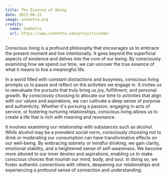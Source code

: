 ```yaml
---
title: The Essence of Being
date: 2023-06-15
image: snohetta.png
credits:
  name: Snøhetta
  url: https://www.snohetta.com/projects/under
---
```


Conscious living is a profound philosophy that encourages us to embrace the present moment and live intentionally. It goes beyond the superficial aspects of existence and delves into the core of our being. By consciously examining how we spend our time, we can uncover the true essence of what it means to live a meaningful life.

In a world filled with constant distractions and busyness, conscious living prompts us to pause and reflect on the activities we engage in. It invites us to reevaluate the pursuits that truly bring us joy, fulfillment, and personal growth. By consciously choosing to allocate our time to activities that align with our values and aspirations, we can cultivate a deep sense of purpose and authenticity. Whether it&apos;s pursuing a passion, engaging in acts of service, or fostering nurturing relationships, conscious living allows us to create a life that is rich with meaning and resonance.

It involves examining our relationship with substances such as alcohol. While alcohol may be a prevalent social norm, consciously choosing not to drink or moderating our consumption can have transformative effects on our well-being. By embracing sobriety or mindful drinking, we gain clarity, emotional stability, and a heightened sense of self-awareness. We become more attuned to our inner desires and aspirations, enabling us to make conscious choices that nourish our mind, body, and soul. In doing so, we foster authentic connections with others, deepening our relationships and experiencing a profound sense of connection and understanding.